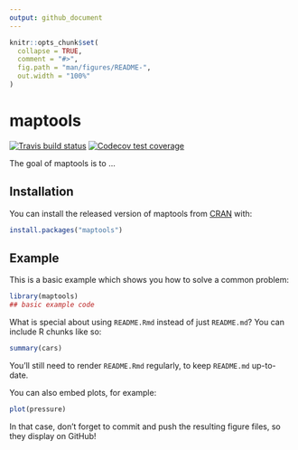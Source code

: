 ```yaml
---
output: github_document
---
```


<!-- README.md is generated from README.Rmd. Please edit that file -->

```r
knitr::opts_chunk$set(
  collapse = TRUE,
  comment = "#>",
  fig.path = "man/figures/README-",
  out.width = "100%"
)
```
# maptools

<!-- badges: start -->
[![Travis build status](https://travis-ci.org/onehungano1/maptools.svg?branch=master)](https://travis-ci.org/onehungano1/maptools)
[![Codecov test coverage](https://codecov.io/gh/onehungano1/maptools/branch/master/graph/badge.svg)](https://codecov.io/gh/onehungano1/maptools?branch=master)
<!-- badges: end -->

The goal of maptools is to ...

## Installation

You can install the released version of maptools from [CRAN](https://CRAN.R-project.org) with:

``` r
install.packages("maptools")
```

## Example

This is a basic example which shows you how to solve a common problem:

```r
library(maptools)
## basic example code
```

What is special about using `README.Rmd` instead of just `README.md`? You can include R chunks like so:

```r
summary(cars)
```

You'll still need to render `README.Rmd` regularly, to keep `README.md` up-to-date.

You can also embed plots, for example:

```r
plot(pressure)
```

In that case, don't forget to commit and push the resulting figure files, so they display on GitHub!
